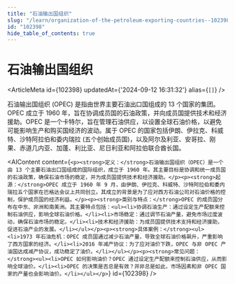 ```yaml
---
title: "石油输出国组织"
slug: "/learn/organization-of-the-petroleum-exporting-countries--102398"
id: "102398"
hide_table_of_contents: true
---
```



# 石油输出国组织

<ArticleMeta id={102398} updatedAt={'2024-09-12 16:31:32'} alias={`[]`} />
<div className='border-solid border-b border-t-0 my-4 border-[var(--ifm-color-gray-300)]' />

石油输出国组织 (OPEC) 是指由世界主要石油出口国组成的 13 个国家的集团。OPEC 成立于 1960 年，旨在协调成员国的石油政策，并向成员国提供技术和经济援助。OPEC 是一个卡特尔，旨在管理石油供应，以设置全球石油价格，以避免可能影响生产和购买国经济的波动。属于 OPEC 的国家包括伊朗、伊拉克、科威特、沙特阿拉伯和委内瑞拉 (五个创始成员国)，以及阿尔及利亚、安哥拉、刚果、赤道几内亚、加蓬、利比亚、尼日利亚和阿拉伯联合酋长国。

<AIContent content={`<p><strong>定义：</strong>石油输出国组织（OPEC）是一个由 13 个主要石油出口国组成的国际组织，成立于 1960 年。其主要目标是协调和统一成员国的石油政策，确保石油市场的稳定，并为成员国提供技术和经济援助。</p><p><strong>起源：</strong>OPEC 成立于 1960 年 9 月，由伊朗、伊拉克、科威特、沙特阿拉伯和委内瑞拉五个国家在巴格达会议上共同创立。其成立的背景是为了应对西方石油公司对石油价格的控制，保护成员国的经济利益。</p><p><strong>类别与特点：</strong>OPEC 的成员国分布在中东、非洲和南美洲。其主要特点包括：<ul><li>协调石油生产：通过设定生产配额来控制石油供应，影响全球石油价格。</li><li>市场稳定：通过调节石油产量，避免市场过度波动，确保石油市场的稳定。</li><li>技术和经济援助：为成员国提供技术支持和经济援助，促进石油产业的发展。</li></ul></p><p><strong>具体案例：</strong><ul><li>1973 年石油危机：OPEC 成员国通过减少石油产量，导致全球石油价格飙升，严重影响了西方国家的经济。</li><li>2016 年减产协议：为了应对油价下跌，OPEC 与非 OPEC 产油国达成减产协议，成功稳定了油价。</li></ul></p><p><strong>常见问题：</strong><ul><li>OPEC 如何影响油价？OPEC 通过设定生产配额来控制石油供应，从而影响全球油价。</li><li>OPEC 的决策是否总是有效？并非总是如此，市场因素和非 OPEC 国家的产量也会影响油价。</li></ul></p>`} id={102398} />
